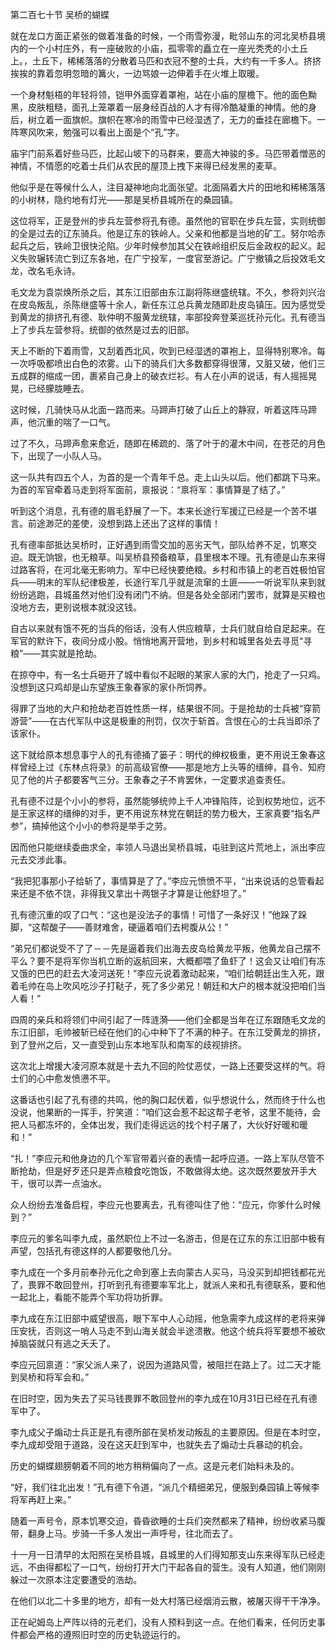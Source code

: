 

第二百七十节 吴桥的蝴蝶

就在龙口方面正紧张的做着准备的时候，一个雨雪弥漫，毗邻山东的河北吴桥县境内的一个小村庄外，有一座破败的小庙，孤零零的矗立在一座光秃秃的小土丘上。，土丘下，稀稀落落的分散着马匹和衣冠不整的士兵，大约有一千多人。挤挤挨挨的靠着忽明忽暗的篝火，一边骂娘一边伸着手在火堆上取暖。

一个身材魁梧的年轻将领，铠甲外面穿着罩袍，站在小庙的屋檐下。他的面色黝黑，皮肤粗糙，面孔上笼罩着一层身经百战的人才有得冷酷凝重的神情。他的身后，树立着一面旗帜。旗帜在寒冷的雨雪中已经湿透了，无力的垂挂在廊檐下。一阵寒风吹来，勉强可以看出上面是个“孔”字。

庙宇门前系着好些马匹，比起山坡下的马群来，要高大神骏的多。马匹带着憎恶的神情，不情愿的吃着士兵们从农民的屋顶上拽下来得已经发黑的麦草。

他似乎是在等候什么人，注目凝神地向北面张望。北面隔着大片的田地和稀稀落落的小树林，隐约地有灯光――那是吴桥县城所在的桑园镇。

这位将军，正是登州的步兵左营参将孔有德。虽然他的官职在步兵左营，实则统御的全是过去的辽东骑兵。他是辽东的铁岭人。父亲和他都是当地的矿工。努尔哈赤起兵之后，铁岭卫很快沦陷。少年时候参加其父在铁岭组织反后金政权的起义。起义失败辗转流亡到辽东各地，在广宁投军，一度官至游记。广宁撤镇之后投效毛文龙，改名毛永诗。

毛文龙为袁崇焕所杀之后，其东江旧部由东江副将陈继盛统辖。不久，参将刘兴治在皮岛叛乱，杀陈继盛等十余人，新任东江总兵黄龙随即赴皮岛镇压。因为感觉受到黄龙的排挤孔有德、耿仲明不服黄龙统辖，率部投奔登莱巡抚孙元化。孔有德当上了步兵左营参将。统御的依然是过去的旧部。

天上不断的下着雨雪，又刮着西北风，吹到已经湿透的罩袍上，显得特别寒冷。每一次呼吸都喷出白色的浓雾。山下的骑兵们大多数都穿得很薄，又脏又破，他们三五成群的缩成一团，裹紧自己身上的破衣烂衫。有人在小声的说话，有人摇摇晃晃，已经朦胧睡去。

这时候，几骑快马从北面一路而来。马蹄声打破了山丘上的静寂，听着这阵马蹄声，他沉重的喘了一口气。

过了不久，马蹄声愈来愈近，随即在稀疏的、落了叶于的灌木中间，在苍茫的月色下，出现了一小队人马。

这一队共有四五个人，为首的是一个青年千总。走上山头以后。他们都跳下马来。为首的军官牵着马走到将军面前，禀报说：“禀将军：事情算是了结了。”

听到这个消息，孔有德的眉毛舒展了一下。本来长途行军援辽已经是一个苦不堪言。前途渺茫的差使，没想到路上还出了这样的事情！

孔有德率部抵达吴桥时，正好遇到雨雪交加的恶劣天气，部队给养不足，饥寒交迫。既无饷银，也无粮草。叫吴桥县预备粮草，县里根本不理。孔有德是山东来得过路客将，在河北毫无影响力。军中已经快要绝粮。乡村和市镇上的老百姓极怕官兵――明末的军队纪律极差，长途行军几乎就是流窜的土匪――一听说军队来到就纷纷逃跑，县城虽然对他们没有闭门不纳。但是各处全部闭门罢市，就算是买粮也没地方去，更别说根本就没这钱。

自古以来就有饿不死的当兵的俗话，没有人供应粮草，士兵们就自给自足起来。在军官的默许下，夜间分成小股。悄悄地离开营地，到乡村和城里各处去寻觅“寻粮”――其实就是抢劫。

在掠夺中，有一名士兵砸开了城中看似不起眼的某家人家的大门，抢走了一只鸡。没想到这只鸡却是山东望族王象春家的家仆所饲养。

得罪了当地的大户和抢劫老百姓性质一样，结果很不同。于是抢劫的士兵被“穿箭游营”――在古代军队中这是极重的刑罚，仅次于斩首。含恨在心的士兵当即杀了该家仆。

这下就给原本想息事宁人的孔有德捅了篓子：明代的绅权极重，更不用说王象春这样曾经上过《东林点将录》的前高级官僚――那是地方上头等的缙绅，县令、知府见了他的片子都要客气三分。王象春之子不肯罢休，一定要求追查责任。

孔有德不过是个小小的参将，虽然能够统帅上千人冲锋陷阵，论到权势地位，远不是王家这样的缙绅的对手，更不用说东林党在朝廷的势力极大，王家真要“指名严参”，搞掉他这个小小的参将是举手之劳。

因而他只能继续委曲求全，率领人马退出吴桥县城，屯驻到这片荒地上，派出李应元去交涉此事。

“我把犯事那小子给斩了，事情算是了了。”李应元愤愤不平，“出来说话的总管看起来还是不依不饶，非得我又拿出十两银子才算是让他舒坦了。”

孔有德沉重的叹了口气：“这也是没法子的事情！可惜了一条好汉！”他跺了跺脚，“这帮酸子――善财难舍，硬逼着咱们去枵腹从公！”

“弟兄们都说受不了了－－先是逼着我们出海去皮岛给黄龙平叛，他黄龙自己摆不平么？要不是将军你当机立断的返航回来，大概都喂了鱼虾了！这会又让咱们有冻又饿的巴巴的赶去大凌河送死！”李应元说着激动起来，“咱们给朝廷出生入死，跟着毛帅在岛上吹风吃沙子打鞑子，死了多少弟兄！朝廷和大户的根本就没把咱们当人看！”

四周的亲兵和将领们中间引起了一阵涟漪――他们全都是当年在辽东跟随毛文龙的东江旧部，毛帅被斩已经在他们的心中种下了不满的种子。在东江受黄龙的排挤，到了登州之后，又一直受到山东本地军队和南军的歧视排挤。

这次北上增援大凌河原本就是十去九不回的险仗恶仗，一路上还要受这样的气。将士们的心中愈发愤懑不平。

这番话也引起了孔有德的共鸣，他的胸口起伏着，似乎想说什么，然而终于什么也没说，他果断的一挥手，狞笑道：“咱们这会惹不起这帮子老爷，这里不能待，会把人马都冻坏的，全体出发，我们走得远远的找个村子屠了，大伙好好暖和暖和！”

“扎！”李应元和他身边的几个军官带着兴奋的表情一起呼应道。一路上军队尽管不断抢劫，但是好歹还只是弄点粮食吃饱饭，不敢做得太绝。这次既然要放开手大干，很可以弄一点油水。

众人纷纷去准备启程，李应元也要离去，孔有德叫住了他：“应元，你爹什么时候到？”

李应元的爹名叫李九成，虽然职位上不过一名游击，但是在辽东的东江旧部中极有声望，包括孔有德这样的人都要敬他几分。

李九成在一个多月前奉孙元化之命到塞上去向蒙古人买马，马没买到却把钱都花光了，畏罪不敢回登州，打听到孔有德要率军北上，就派人来和孔有德联系，要和他一起北上，看能不能弄个军功将功折罪。

李九成在东江旧部中威望很高，眼下军中人心动摇，他急需李九成这样的老将来弹压安抚，否则这一哨人马走不到山海关就会半途溃散。他这个统兵将军要想不被砍掉脑袋就只有逃之夭夭了。

李应元回禀道：“家父派人来了，说因为道路风雪，被阻拦在路上了。过二天才能到吴桥和将军会和。”

在旧时空，因为失去了买马钱畏罪不敢回登州的李九成在10月31日已经在孔有德军中了。

李九成父子煽动士兵正是孔有德所部在吴桥发动叛乱的主要原因。但是在本时空，李九成却受阻于道路，没在这天赶到军中，也就失去了煽动士兵暴动的机会。

历史的蝴蝶翅膀朝着不同的地方稍稍偏向了一点。这是元老们始料未及的。

“好，我们往北出发！”孔有德下令道，“派几个精细弟兄，便服到桑园镇上等候李将军再赶上来。”

随着一声号令，原本饥寒交迫，昏昏欲睡的士兵们突然都来了精神，纷纷收紧马腹带，翻身上马。步骑一千多人发出一声呼号，往北而去了。

十一月一日清早的太阳照在吴桥县城，县城里的人们得知那支山东来得军队已经走远，不由得都松了一口气，纷纷打开大门干起各自的营生。没有人知道，他们刚刚躲过一次原本注定要遭受的浩劫。

在他们以北二十多里的地方，却有一处大村落已经烟消云散，被屠灭得干干净净。

正在屺姆岛上严阵以待的元老们，没有人预料到这一点。在他们看来，任何历史事件都会严格的遵照旧时空的历史轨迹运行的。

